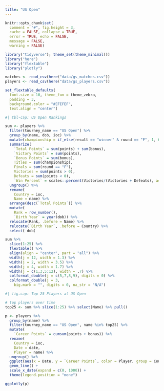 ```yaml
---
title: "US Open"
---
```


```r
knitr::opts_chunk$set(
  comment = "#", fig.height = 3, 
  cache = FALSE, collapse = TRUE,
  error = TRUE, echo = FALSE,
  message = FALSE,
  warning = FALSE)
```

```r
library("tidyverse"); theme_set(theme_minimal())
library("here")
library("flextable")
library("plotly")

matches <- read_csv(here("data/gs_matches.csv"))
players <- read_csv(here("data/gs_players.csv"))

set_flextable_defaults(
  font.size = 10, theme_fun = theme_zebra,
  padding = 3,
  background.color = "#EFEFEF",
  text.align = "center")
```

```r
#| tbl-cap: US Open Rankings

sum <- players %>%
  filter(tourney_name == "US Open") %>%
  group_by(name, dob, ioc) %>%
  mutate(championship = if_else(result == "winner" & round == "F", 1, 0)) %>%
  summarize(
    `Total Points` = sum(points) + sum(bonus),
    `Victory Points` = sum(points),
    `Bonus Points` = sum(bonus),
    Titles = sum(championship),
    Finals = sum(round == "F"),
    Victories = sum(points > 0),
    Defeats = sum(points < 0),
    `Win Percent` = scales::percent(Victories/(Victories + Defeats), accuracy = .01)) %>%
  ungroup() %>%
  rename(
    Country = ioc,
    Name = name) %>%
  arrange(desc(`Total Points`)) %>%
  mutate(
    Rank = row_number(),
    `Birth Year` = year(dob)) %>%
  relocate(Rank, .before = Name) %>%
  relocate(`Birth Year`, .before = Country) %>%
  select(-dob)

sum %>%
  slice(1:25) %>%
  flextable() %>%
  align(align = "center", part = "all") %>%
  width(j = 12, width = 1.3) %>%
  width(j = 2, width = 3.5) %>%
  width(j = 4, width = 1.7) %>%
  width(j = c(1,3,5:12), width = .7) %>%
  colformat_double(j = c(5,7,8,9), digits = 0) %>%
  colformat_double(j = 3,
    big.mark = "", digits = 0, na_str = "N/A")
```

```r
#| fig.cap: Top 25 Players at US Open

# top players over time
top25 <- sum %>% slice(1:25) %>% select(Name) %>% pull()

p <- players %>%
  group_by(name) %>%
  filter(tourney_name == "US Open", name %in% top25) %>%
  mutate(
    `Career Points` = cumsum(points + bonus)) %>%
  rename(
    Country = ioc,
    Date = date,
    Player = name) %>%
  ungroup() %>%
  ggplot(aes(x = Date, y = `Career Points`, color = Player, group = Country)) +
  geom_line() +
  scale_x_date(expand = c(0, 1000)) +
  theme(legend.position = "none")

ggplotly(p)
```